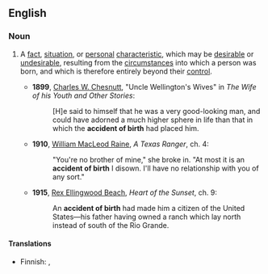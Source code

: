 ==English==

===Noun===
{{en-noun|head=[[accident]] [[of]] [[birth]]|accidents of birth}}

# {{context|idiomatic|lang=en}} A [[fact]], [[situation]], or [[personal]] [[characteristic]], which may be [[desirable]] or [[undesirable]], resulting from the [[circumstance]]s into which a person was born, and which is therefore entirely beyond their [[control]].
#* '''1899''', [[w:Charles W. Chesnutt|Charles W. Chesnutt]], "Uncle Wellington's Wives" in ''The Wife of his Youth and Other Stories'':
#*: [H]e said to himself that he was a very good-looking man, and could have adorned a much higher sphere in life than that in which the '''accident of birth''' had placed him.
#* '''1910''', [[w:William MacLeod Raine|William MacLeod Raine]], ''A Texas Ranger'', ch. 4:
#*: "You're no brother of mine," she broke in. "At most it is an '''accident of birth''' I disown. I'll have no relationship with you of any sort."
#* '''1915''', [[w:Rex Ellingwood Beach|Rex Ellingwood Beach]], ''Heart of the Sunset'', ch. 9:
#*: An '''accident of birth''' had made him a citizen of the United States—his father having owned a ranch which lay north instead of south of the Rio Grande.

====Translations====
{{trans-top|situation or characteristic rsulting from birth}}
* Finnish: {{t|fi|syntymävamma}} {{qualifier|positive}}, {{t|fi|syntymälahja}} {{qualifier|negative}}
{{trans-mid}}
{{trans-bottom}}